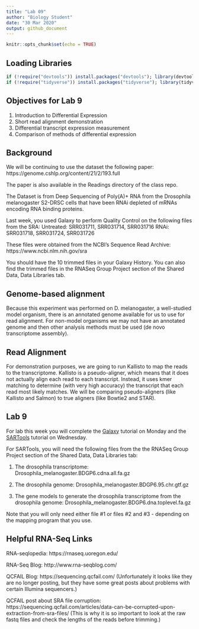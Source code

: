 ```yaml
---
title: "Lab 09"
author: "Biology Student"
date: "30 Mar 2020"
output: github_document
---
```


```r
knitr::opts_chunk$set(echo = TRUE)
```

## Loading Libraries

```r
if (!require("devtools")) install.packages("devtools"); library(devtools)
if (!require("tidyverse")) install.packages("tidyverse"); library(tidyverse) # Load tidyverse last
```

## Objectives for Lab 9

1. Introduction to Differential Expression
2. Short read alignment demonstration
3. Differential transcript expression measurement
4. Comparison of methods of differential expression

## Background

We will be continuing to use the dataset the following paper: 
https://genome.cshlp.org/content/21/2/193.full

The paper is also available in the Readings directory of the class repo.

The Dataset is from Deep Sequencing of Poly(A)+ RNA from the Drosophila melanogaster S2-DRSC cells that have been RNAi depleted of mRNAs encoding RNA binding proteins. 

Last week, you used Galaxy to perform Quality Control on the following files from the SRA: 
Untreated: SRR031711, SRR031714, SRR031716
RNAi: SRR031718, SRR031724, SRR031726

These files were obtained from the NCBI's Sequence Read Archive: https://www.ncbi.nlm.nih.gov/sra

You should have the 10 trimmed files in your Galaxy History. 
You can also find the trimmed files in the RNASeq Group Project section of the Shared Data, Data Libraries tab.

## Genome-based alignment

Because this experiment was performed on D. melanogaster, a well-studied model organism, there is an annotated genome available for us to use for read alignment.
For non-model organisms we may not have an annotated genome and then other analysis methods must be used (de novo transcriptome assembly).

## Read Alignment

For demonstration purposes, we are going to run Kallisto to map the reads to the transcriptome. 
Kallisto is a pseudo-aligner, which means that it does not actually align each read to each transcript.
Instead, it uses kmer matching to determine (with very high accuracy) the transcript that each read most likely matches. 
We will be comparing pseudo-aligners (like Kallisto and Salmon) to true aligners (like Bowtie2 and STAR).

## Lab 9

For lab this week you will complete the [Galaxy](1-Galaxy.md) tutorial on Monday and the [SARTools](2-SARTools.md) tutorial on Wednesday. 

For SARTools, you will need the following files from the the RNASeq Group Project section of the Shared Data, Data Libraries tab:

1. The drosophila transcriptome:
Drosophila_melanogaster.BDGP6.cdna.all.fa.gz

2. The drosophila genome:
Drosophila_melanogaster.BDGP6.95.chr.gtf.gz

3. The gene models to generate the drosophila transcriptome from the drosophila genome:
Drosophila_melanogaster.BDGP6.dna.toplevel.fa.gz

Note that you will only need either file #1 or files #2 and #3 - depending on the mapping program that you use.

## Helpful RNA-Seq Links

RNA-seqlopedia: https://rnaseq.uoregon.edu/

RNA-Seq Blog: http://www.rna-seqblog.com/

QCFAIL Blog: https://sequencing.qcfail.com/
(Unfortunately it looks like they are no longer posting, but they have some great posts about problems with certain Illumina sequencers.)

QCFAIL post about SRA file corruption: https://sequencing.qcfail.com/articles/data-can-be-corrupted-upon-extraction-from-sra-files/ 
(This is why it is so important to look at the raw fastq files and check the lengths of the reads before trimming.)
